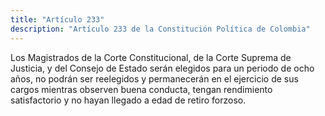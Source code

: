 ```yaml
---
title: "Artículo 233"
description: "Artículo 233 de la Constitución Política de Colombia"
---
```


Los Magistrados de la Corte Constitucional, de la Corte Suprema de Justicia, y del Consejo de Estado serán elegidos para un periodo de ocho años, no podrán ser reelegidos y permanecerán en el ejercicio de sus cargos mientras observen buena conducta, tengan rendimiento satisfactorio y no hayan llegado a edad de retiro forzoso.
